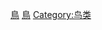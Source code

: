 {{catnav|虛構生物|虛構動物}}
{{Catnav|生物|脊索動物門|脊椎動物亞門}}
{{Catnav|生物|动物|脊椎動物}}
{{Commonscat|Fictional birds}}

[[Category:虛構飛行動物|鳥]]
[[Category:虚构脊椎动物|鳥]]
[[Category:鸟类|Category:鸟类]]